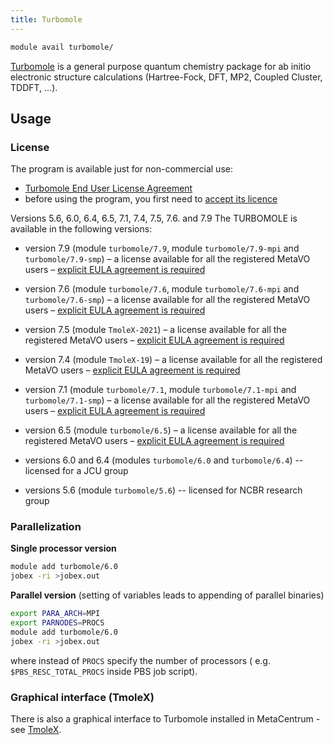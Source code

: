 ```yaml
---
title: Turbomole
---
```

```bash
module avail turbomole/
```

[Turbomole](https://www.turbomole.org/) is a general purpose quantum chemistry package for ab initio electronic structure calculations (Hartree-Fock, DFT, MP2, Coupled Cluster, TDDFT, ...).

## Usage

### License

The program is available just for non-commercial use:

- [Turbomole End User License Agreement](/img/meta/software/sw-list/turbomole-enduser-license.pdf)
- before using the program, you first need to [accept its licence](https://signup.e-infra.cz/anyfed/registrar/?vo=meta&group=lic_turbomole)

Versions 5.6, 6.0, 6.4, 6.5, 7.1, 7.4, 7.5, 7.6. and 7.9 The TURBOMOLE is available in the following versions:

- version 7.9 (module `turbomole/7.9`, module `turbomole/7.9-mpi` and `turbomole/7.9-smp`) – a license available for all the registered MetaVO users – [explicit EULA agreement is required](https://signup.e-infra.cz/anyfed/registrar/?vo=meta&group=lic_turbomole)


- version 7.6 (module `turbomole/7.6`, module `turbomole/7.6-mpi` and `turbomole/7.6-smp`) – a license available for all the registered MetaVO users – [explicit EULA agreement is required](https://signup.e-infra.cz/anyfed/registrar/?vo=meta&group=lic_turbomole)
- version 7.5 (module `TmoleX-2021`) – a license available for all the registered MetaVO users – [explicit EULA agreement is required](https://signup.e-infra.cz/anyfed/registrar/?vo=meta&group=lic_turbomole)
- version 7.4 (module `TmoleX-19`) – a license available for all the registered MetaVO users – [explicit EULA agreement is required](https://signup.e-infra.cz/anyfed/registrar/?vo=meta&group=lic_turbomole)
- version 7.1 (module `turbomole/7.1`, module `turbomole/7.1-mpi` and `turbomole/7.1-smp`) – a license available for all the registered MetaVO users – [explicit EULA agreement is required](https://signup.e-infra.cz/anyfed/registrar/?vo=meta&group=lic_turbomole)
- version 6.5 (module `turbomole/6.5`) – a license available for all the registered MetaVO users – [explicit EULA agreement is required](https://signup.e-infra.cz/anyfed/registrar/?vo=meta&group=lic_turbomole)
- versions 6.0 and 6.4 (modules `turbomole/6.0` and `turbomole/6.4`) -- licensed for a JCU group
- versions 5.6 (module `turbomole/5.6`) -- licensed for NCBR research group

### Parallelization

**Single processor version**

```bash
module add turbomole/6.0
jobex -ri >jobex.out
```

**Parallel version** (setting of variables leads to appending of parallel binaries)

```bash
export PARA_ARCH=MPI
export PARNODES=PROCS
module add turbomole/6.0
jobex -ri >jobex.out
```

where instead of `PROCS` specify the number of processors ( e.g. `$PBS_RESC_TOTAL_PROCS` inside PBS job script).

### Graphical interface (TmoleX)

There is also a graphical interface to Turbomole installed in MetaCentrum - see [TmoleX](../../software/sw-list/tmolex).

